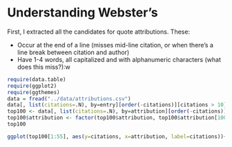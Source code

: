 Understanding Webster's
========================================================

First, I extracted all the candidates for quote attributions. These:
 
 * Occur at the end of a line (misses mid-line citation, or when there's a line break between citation and author)
 * Have 1-4 words, all capitalized and with alphanumeric characters (what does this miss?):w
 
```{r}
require(data.table)
require(ggplot2)
require(ggthemes)
data = fread("../data/attributions.csv")
data[, list(citations=.N), by=entry][order(-citations)][citations > 10]
top100 <- data[, list(citations=.N), by=attribution][order(-citations)][citations > 10][1:100]
top100$attribution <- factor(top100$attribution, top100$attribution[100:1]) # The second arg is order related, so we don't sort by alphabet
top100
```

```{r fig.width=9, fig.height=13}
ggplot(top100[1:55], aes(y=citations, x=attribution, label=citations))+geom_bar(stat="identity", fill="#D51E33")+coord_flip()+theme_economist()+ggtitle("Most cited sources in Webster's \nRevised Unabridged Dictionary (1913)")+geom_text(hjust=0, size=4, aes(y=citations+50))+theme(axis.text.x = element_blank(), panel.grid.major=element_blank(), plot.background = element_rect(fill = rgb(240, 240, 240, max = 255)), panel.background = element_rect(fill = rgb(240, 240, 240, max = 255)), axis.line.x=element_blank(),axis.ticks.x=element_blank(), axis.title.x=element_blank())+scale_x_discrete(name="")+ylim(0, 6250)
```

